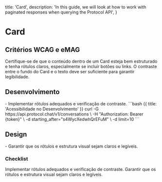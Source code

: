 
  title: 'Card',
  description:
    'In this guide, we will look at how to work with paginated responses when querying the Protocol API',
}

# Card

## Critérios WCAG e eMAG
<Properties fullWidth>
  <Property name="WCAG 1.3.1 / eMAG Diretriz 6" type="Estrutura e rótulos claros">
    Certifique-se de que o conteúdo dentro de um Card esteja bem estruturado e tenha rótulos claros, especialmente se incluir botões ou links.
     </Property>
  <Property name="WCAG 1.4.3 / eMAG Diretriz 7" type="Contraste de cores">
    O contraste entre o fundo do Card e o texto deve ser suficiente para garantir legibilidade.
    </Property>
</Properties>


## Desenvolvimento
<Row>
  <Col>
    - Implementar rótulos adequados e verificação de contraste.
  </Col>
  <Col>
    ```bash {{ title: 'Acessibilidade no Desenvolvimento' }}
    curl -G https://api.protocol.chat/v1/conversations \
      -H "Authorization: Bearer {token}" \
      -d starting_after="s4WycXedwhQrEFuM" \
      -d limit=10
    ```
  </Col>
</Row>

## Design
<Row>
  <Col>
  - Garantir que os rótulos e estrutura visual sejam claros e legíveis.
  </Col>
  <Col>
    <ImageNote
          imageSrc="https://placehold.co/600x200.png"
          imageAlt="Acessibilidade no Design"
        />
  </Col>
</Row>

### Checklist
<Checklist>
Implementar rótulos adequados e verificação de contraste.
Garantir que os rótulos e estrutura visual sejam claros e legíveis.
</Checklist>

